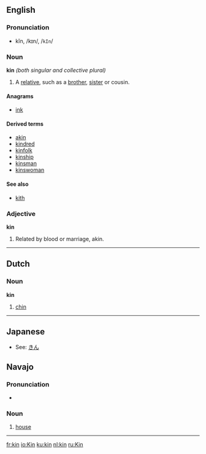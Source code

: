 ==English==

===Pronunciation===
*kĭn, /kɪn/, /<tt>kIn</tt>/

===Noun===
'''kin''' ''(both singular and collective plural)''

# A [[relative]], such as a [[brother]], [[sister]] or cousin.

====Anagrams====
*[[ink]]

====Derived terms====
*[[akin]]
*[[kindred]]
*[[kinfolk]]
*[[kinship]]
*[[kinsman]]
*[[kinswoman]]

==== See also ====
*[[kith]]

===Adjective===
'''kin'''
# Related by blood or marriage, akin.

----

==Dutch==
===Noun===
'''kin'''

# [[chin]]

----

==Japanese==
*See: [[きん]]

==Navajo==
===Pronunciation===
*{{IPA|[kʰɪn]}}

===Noun===

#[[house]]

----

[[fr:kin]]
[[io:Kin]]
[[ku:kin]]
[[nl:kin]]
[[ru:Kin]]